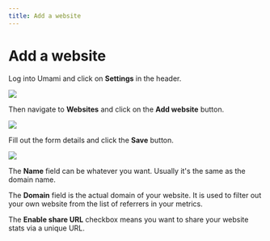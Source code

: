 ```yaml
---
title: Add a website
---
```


# Add a website

Log into Umami and click on **Settings** in the header.

<img src="https://content.umami.is/website/images/docs/v1/header.png" />

Then navigate to **Websites** and click on the **Add website** button.

<img src="https://content.umami.is/website/images/docs/v1/add-website.png" />

Fill out the form details and click the **Save** button.

<img src="https://content.umami.is/website/images/docs/v1/add-website-form.png" />

The **Name** field can be whatever you want. Usually it's the same as the domain name.

The **Domain** field is the actual domain of your website. It is used to filter out your own website
from the list of referrers in your metrics.

The **Enable share URL** checkbox means you want to share your website stats via a unique URL.
